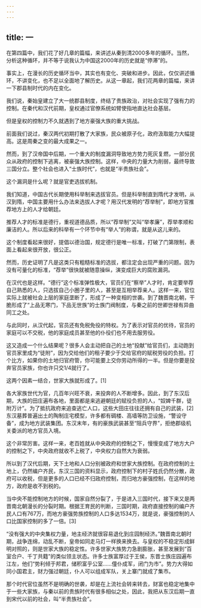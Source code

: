 ```yaml
---
---
---
```

title: 一
---



在第四篇中，我们花了好几章的篇幅，来讲述从秦到清2000多年的循环。当然，分析这种循环，并不等于说我认为中国这2000年的历史就是“停滞”的。

事实上，在漫长的历史循环当中，其实也有变化、突破和进步。因此，仅仅讲述循环，不讲变化，也不足以全面地了解历史。从这一章起，我们花两章的篇幅，来讲一下郡县制时代的内在变化。

我们说，秦始皇建立了大一统郡县制度，终结了贵族政治，对社会实现了强有力的控制。在秦代和汉代前期，皇权通过官僚系统如臂使指地直达社会基层。

但是皇权的控制力不久就遇到了地方豪强大族的重大挑战。

前面我们说过，秦汉两代初期打散了大家族，民众被原子化，政府汲取能力大幅提高。这是周秦之变的最大成果之一。

然而，到了汉帝国中后期，一个重大的制度漏洞导致地方势力死灰复燃，一部分民众从政府的控制下逃离，被豪强大族控制。这样，中央的力量大为削弱，最终导致三国分立。整个社会也进入“士族时代”，也就是“半贵族社会”。

这个漏洞是什么呢？就是官吏选拔机制。

我们知道，中国古代长期使用科举制来选拔官员。但是科举制直到隋代才发明，从汉到隋，中国主要用什么办法来选拔人才呢？用汉代发明的“荐举制”，即地方官推荐地方上的人才给朝廷。

推荐人才的标准是德行，重视道德品质，所以“荐举制”又叫“举孝廉”，荐举孝顺和廉洁的人。所以后来的科举有一个环节中有“举人”的称谓，就是从这儿来的。

这个制度看起来很好，提倡以德治国，规定德行是唯一标准，打破了门第限制，表面上看起来很开放，很公正。

然而，历史证明了凡是这类只有粗糙标准的选拔，都注定会出现严重的问题。因为没有可量化的标准，“荐举”很快就被随意操纵，演变成巨大的腐败漏洞。

在汉代也是这样。“德行”这个标准弹性极大，官员们在“察举”人才时，肯定要举荐自己熟悉的人，只选拔自己小圈子里的人，甚至是互相举荐亲人。这样一来，官位实际上就被社会上层的家庭垄断了，形成了一种变相的世袭。到了魏晋南北朝，干脆形成了“上品无寒门，下品无世族”的士族门阀制度，与秦之前的世卿世禄有异曲同工之处。

与此同时，从汉代起，官员还有免税免役的特权。为了表示对官员的优待，官员的家庭可以不交税，他的家庭成员甚至他的仆役们也不用去服劳役。

这又造成一个什么结果呢？很多人会主动把自己的土地“投献”给官员们，主动跑到官员家里成为“徒附”，因为交给他们的租子要少于交给官府的赋税劳役的负担。打个比方，如果你的土地归官府管，你可能要上交你劳动所得的一半。但是你要是投奔官员家族，你也许只交1/4就行了。

这两个因素一结合，世家大族就形成了。[1]

各大家族世代为官，几百年兴旺不衰，来投奔的人不断增多。因此，到了东汉后期，大族的田庄遍布各地，里面都是来逃避朝廷的赋役负担的人，“奴婢千群，徒附万计”。为了抵抗政府来追查逃亡人口，这些大田庄往往还拥有自己的武装，[2]东汉墓葬普遍出土的陶制庄宅模型，许多都有碉楼、高墙等防卫设施，“警设守备”，成为地方武装集团。东汉末年，有的豪族武装甚至“阻兵守界”，拒绝郡级机关委派的地方官员入境。

这个非常厉害。这样一来，老百姓就从中央政府的控制之下，慢慢变成了地方大户的控制之下，中央政府就收不上税了，中央权力自然大为衰弱。

所以到了汉代后期，天下土地和人口分别被政府和世家大族控制。在政府控制的土地上，仍然编户齐民，东汉三国的资料显示，政府控制下的村子姓氏仍然分散，政府可以收税，但是更多的人口已经不归政府控制，而归地方豪强控制，在这样的地方，政府是收不到税的。

当中央不能控制地方的时候，国家自然分裂了，于是进入三国时代，接下来又是两晋南北朝漫长的分裂时期。根据王育民的判断，三国时期，政府直接控制的编户齐民人口有767万，而地方豪强势族控制的人口多达1534万，就是说，豪强控制的人口比国家控制的多了一倍。[3]

“没有强大的中央集权力量，地主经济就很容易退化到庄园制经济。”魏晋南北朝时期，战争连绵，动乱不断，皇帝如同走马灯一样换来换去。与皇权的不稳定形成鲜明对照的，则是世家大族的稳定性。许多世家大族势力急剧膨胀，甚至发展到“百室合户、千丁共籍”的类似领主状态。许多士族富厚过于王侯，东晋士族庄园遍布江左，他们“势利倾于邦君，储积富乎公室……僮仆成军，闭门为市”。势力大得如同小国君主，财力强过朝廷，仆人可以组成军队，关上寨门就成了集市。

那个时代官位虽然不是明确的世袭，却是在上流社会转来转去，财富也稳定地集中于一些大家族，与秦以前的贵族时代有很多相似之处，因此，我把从东汉后期一直到宋代以前的社会，叫“半贵族社会”。